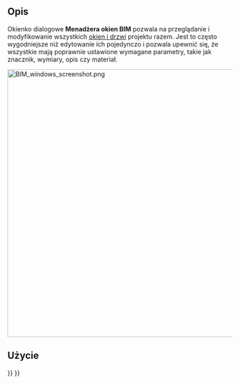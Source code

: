 <languages/>

{{Docnav/pl
|[[BIM_ProjectManager/pl|Zarządzaj projektem]]
|[[BIM_IfcElements/pl|Menadżer elementów IFC]]
|[[BIM_Workbench/pl|środowisko pracy BIM]]
|IconL=BIM_ProjectManager.svg
|IconR=BIM_IfcElements.svg
|IconC=Workbench_BIM.svg
}}

{{GuiCommand/pl
|Name=BIM Windows
|Name/pl=BIM: Zarządzaj drzwiami i oknami
|MenuLocation=Zarządzanie → Zarządzaj drzwiami i oknami
|Workbenches=[[BIM_Workbench/pl|BIM]]
}}

<span id="Description"></span>
==Opis==

Okienko dialogowe '''Menadżera okien BIM''' pozwala na przeglądanie i modyfikowanie wszystkich [[Arch_Window/pl|okien i drzwi]] projektu razem. Jest to często wygodniejsze niż edytowanie ich pojedynczo i pozwala upewnić się, że wszystkie mają poprawnie ustawione wymagane parametry, takie jak znacznik, wymiary, opis czy materiał.

[[Image:BIM_windows_screenshot.png|600px]]
{{Caption|Menadżer okien BIM.}}

<span id="Usage"></span>
==Użycie==


{{Docnav/pl
|[[BIM_ProjectManager/pl|Zarządzaj projektem]]
|[[BIM_IfcElements/pl|Menadżer elementów IFC]]
|[[BIM_Workbench/pl|środowisko pracy BIM]]
|IconL=BIM_ProjectManager.svg
|IconR=BIM_IfcElements.svg
|IconC=Workbench_BIM.svg
}}

{{BIM_Tools_navi{{#translation:}}}}
{{Userdocnavi{{#translation:}}}}